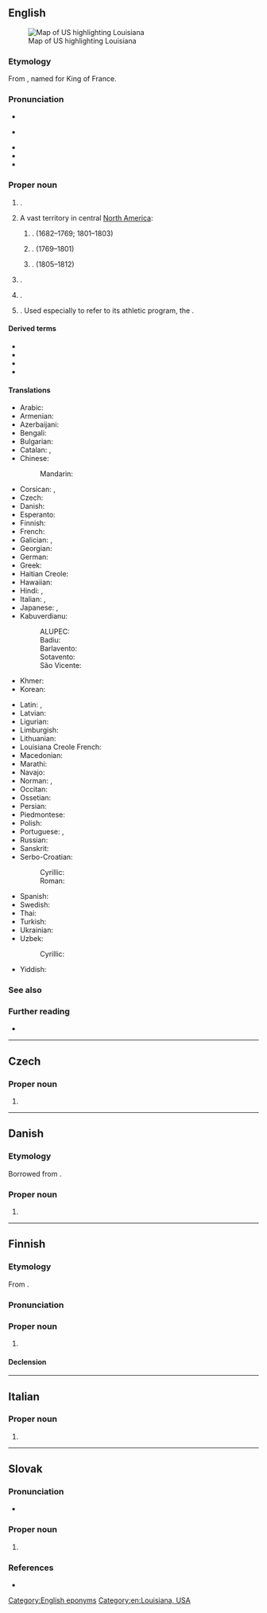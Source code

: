 ==English==
[[File:Map of USA LA.svg|thumb|right|Map of US highlighting Louisiana]]

===Etymology===
From {{der|en|fr|Louisiane}}, named for King {{w|Louis XIV}} of France.

===Pronunciation===
* {{IPA|en|/luːˌiːziˈænə/|/ləˌwiːziˈænə/}}
* {{a|Southern US}} {{IPA|en|/ˌluːziˈænə/}}
* {{audio|en|en-us-Louisiana.ogg|Audio (GenAm)}}
* {{audio|en|en-us-Louisiana-2.ogg|Audio (Southern US)}}
* {{rhymes|en|ænə|s=5}}

===Proper noun===
{{en-proper noun}}

# {{place|en|state|in the [[Deep South]] and South Central regions of the|c/US|capital=Baton Rouge|largest city=New Orleans}}.
# {{lb|en|historical}} A vast territory in central [[North America]]:
## {{place|en|former polity|c/France|def=An administrative district of [[New France]]}}. (1682–1769; 1801–1803)
## {{place|en|former polity|c/Spain|def=A [[governorate]] of [[New Spain]]}}. (1769–1801)
## {{place|en|former territory|c/US}}. (1805–1812)
# {{place|en|city|co/Pike County|s/Missouri|named for the founder's daughter, Louisiana Bayse}}.
# {{place|en|ghost town|co/Douglas County|s/Kansas}}.
# {{w|University of Louisiana at Lafayette}}. Used especially to refer to its athletic program, the {{w|Louisiana Ragin' Cajuns}}.

====Derived terms====
* {{l|en|LA}}
* {{l|en|Louisiana Territory}}
* {{l|en|Louisianan}}
* {{l|en|Louisianian}}

====Translations====
{{trans-top|US state}}
* Arabic: {{t|ar|لُوِيزِيَانَا|f|tr=}}
* Armenian: {{t+|hy|Լուիզիանա}}
* Azerbaijani: {{t+|az|Luiziana}}
* Bengali: {{t|bn|লুইজিয়ানা|sc=Beng}}
* Bulgarian: {{t|bg|Луизиа́на|f}}
* Catalan: {{t|ca|Luisiana|f}}, {{t|ca|Louisiana|f}}
* Chinese:
*: Mandarin: {{t+|cmn|路易斯安那州|tr=Lùyìsī'ānnà-zhōu|sc=Hani}}
* Corsican: {{t|co|Louisiana|f}}, {{t|co|Luisiana|f}}
* Czech: {{t+|cs|Louisiana|f}}
* Danish: {{t|da|Louisiana}}
* Esperanto: {{t|eo|Luiziano}}
* Finnish: {{t+|fi|Louisiana}}
* French: {{t+|fr|Louisiane|f}}
* Galician: {{t+|gl|Luisiana|f}}, {{t+|gl|Louisiana|f}}
* Georgian: {{t|ka|ლუიზიანა|sc=Geor}}
* German: {{t+|de|Louisiana}}
* Greek: {{t+|el|Λουιζιάνα|f}}
* Haitian Creole: {{t|ht|Lwiziana|f}}
* Hawaiian: {{t|haw|Luikiana}}
* Hindi: {{t|hi|लुईज़ियाना|sc=Deva}}, {{t|hi|लूसियाना}}
* Italian: {{t+|it|Louisiana|f}}, {{t|it|Luisiana|f}}
* Japanese: {{t|ja|ルイジアナ州|tr=Ruijiana-shū}}, {{t|ja|ルイジアナ|tr=Ruijiana}}
* Kabuverdianu:
*: ALUPEC: {{t|kea|Luiziana}}
*: Badiu: {{t|kea|Luiziana}}
*: Barlavento: {{t|kea|Luiziana}}
*: Sotavento: {{t|kea|Luiziana}}
*: São Vicente: {{t|kea|Luiziana}}
* Khmer: {{t|km|ល្វីហ្ស៊ីណា}}
* Korean: {{t|ko|^루이지애나}}
{{trans-mid}}
* Latin: {{t|la|Lūdovīcia|f}}, {{t|la|Lūdovīciāna|f}}
* Latvian: {{t|lv|Luiziāna}}
* Ligurian: {{t|lij|Louisiann-a}}
* Limburgish: {{t|li|Lousiana}}
* Lithuanian: {{t|lt|Luiziana}}
* Louisiana Creole French: {{t|lou|Lwizyan|f}}
* Macedonian: {{t|mk|Луизија́на|f}}
* Marathi: {{t|mr|लुईझियाना|sc=Deva}}
* Navajo: {{t|nv|Tónteel Chʼínílį́}}
* Norman: {{t|nrf|Louisianne|f}}, {{t|nrf|Louisiane|f}}
* Occitan: {{t+|oc|Loïsiana|f}}
* Ossetian: {{t|os|Луизианӕ}}
* Persian: {{t|fa|لوئیزیانا|tr=luizyânâ|sc=fa-Arab}}
* Piedmontese: {{t|pms|Luisian-a}}
* Polish: {{t+|pl|Luizjana|f}}
* Portuguese: {{t|pt|Luisiana|f|m}}, {{t+|pt|Louisiana|f|m}}
* Russian: {{t+|ru|Луизиа́на|f}}
* Sanskrit: {{t|sa|लुईजियाना}}
* Serbo-Croatian:
*: Cyrillic: {{t|sh|Луизиана|f|sc=Cyrl}}
*: Roman: {{t|sh|Luiziana|f}}
* Spanish: {{t+|es|Luisiana|f}}
* Swedish: {{t+|sv|Louisiana|n}}
* Thai: {{t|th|ลุยเซียนา}}
* Turkish: {{t+|tr|Louisiana}}
* Ukrainian: {{t|uk|Луїзіа́на|f}}
* Uzbek: {{t|uz|Luiziana}}
*: Cyrillic: {{t|uz|Луизиана|sc=Cyrl}}
* Yiddish: {{t|yi|לויִזיאַנאַ}}
{{trans-bottom}}

===See also===
{{table:USA/en}}

===Further reading===
* {{pedia}}

[[Category:English eponyms]]
[[Category:en:Louisiana, USA]]
{{c|en|Universities}}

----

==Czech==

===Proper noun===
{{cs-proper noun|g=f}}

# {{place|cs|state|c/USA|t1=Louisiana}}

----

==Danish==
{{wikipedia|lang=da}}

===Etymology===
Borrowed from {{bor|da|en|Louisiana}}.

===Proper noun===
{{head|da|proper noun|genitive|Louisianas}}

# {{place|da|state|c/USA|t1=Louisiana}}

----

==Finnish==

===Etymology===
From {{bor|fi|en|Louisiana}}.

===Pronunciation===
{{fi-p|luisia(ː)na|h=Loui.sia.na}}

===Proper noun===
{{fi-noun|proper=true}}

# {{place|fi|state|c/USA|t1=Louisiana}}

====Declension====
{{fi-decl-kala|n=sg|Louisian|||a}}

----

==Italian==

===Proper noun===
{{it-proper noun|f}}

# {{alt sp|it|Luisiana}}

----

==Slovak==
{{wp|lang=sk}}

===Pronunciation===
* {{sk-IPA|luiziána}}

===Proper noun===
{{sk-proper noun|f|gen=Louisiany|decl=žena}}

# {{place|sk|state|c/US|t=Louisiana}}

===References===
* {{R:SDK}}